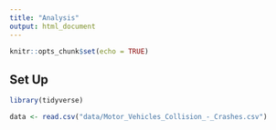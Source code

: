 ```yaml
---
title: "Analysis"
output: html_document
---
```


```r
knitr::opts_chunk$set(echo = TRUE)
```

## Set Up

```r
library(tidyverse)
```

```r
data <- read.csv("data/Motor_Vehicles_Collision_-_Crashes.csv")
```

